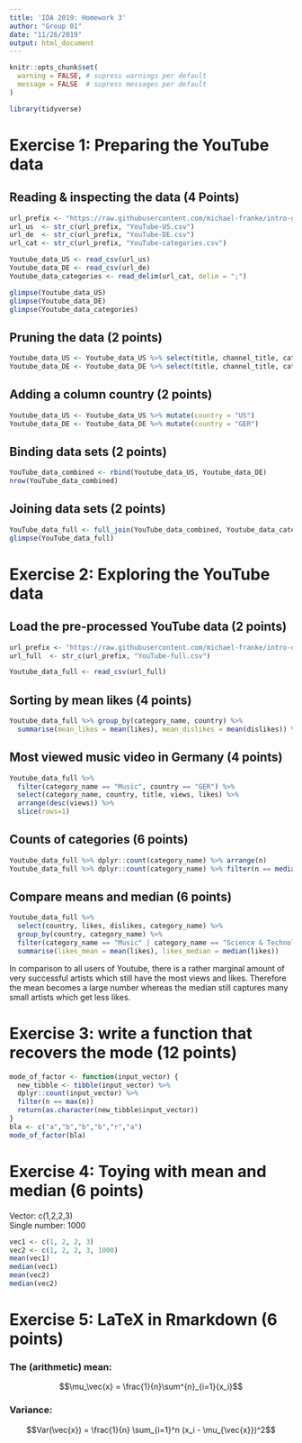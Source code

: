 ```yaml
---
title: 'IDA 2019: Homework 3'
author: "Group 01"
date: "11/26/2019"
output: html_document
---
```


```r
knitr::opts_chunk$set(
  warning = FALSE, # supress warnings per default 
  message = FALSE  # supress messages per default 
)
```

```r
library(tidyverse)
```

# Exercise 1: Preparing the YouTube data
## Reading & inspecting the data (4 Points)

```r
url_prefix <- "https://raw.githubusercontent.com/michael-franke/intro-data-analysis/master/data_sets/"
url_us  <- str_c(url_prefix, "YouTube-US.csv")
url_de  <- str_c(url_prefix, "YouTube-DE.csv")
url_cat <- str_c(url_prefix, "YouTube-categories.csv")

Youtube_data_US <- read_csv(url_us)
Youtube_data_DE <- read_csv(url_de)
Youtube_data_categories <- read_delim(url_cat, delim = ";")

glimpse(Youtube_data_US)
glimpse(Youtube_data_DE)
glimpse(Youtube_data_categories)
```

## Pruning the data (2 points)

```r
Youtube_data_US <- Youtube_data_US %>% select(title, channel_title, category_id, tags, views, likes, dislikes, comment_count)
Youtube_data_DE <- Youtube_data_DE %>% select(title, channel_title, category_id, tags, views, likes, dislikes, comment_count)
```

## Adding a column country (2 points)

```r
Youtube_data_US <- Youtube_data_US %>% mutate(country = "US")
Youtube_data_DE <- Youtube_data_DE %>% mutate(country = "GER")
```

## Binding data sets (2 points)

```r
YouTube_data_combined <- rbind(Youtube_data_US, Youtube_data_DE)
nrow(YouTube_data_combined)
```

## Joining data sets (2 points)

```r
YouTube_data_full <- full_join(YouTube_data_combined, Youtube_data_categories, by = "category_id")
glimpse(YouTube_data_full)
```

# Exercise 2: Exploring the YouTube data
## Load the pre-processed YouTube data (2 points)

```r
url_prefix <- "https://raw.githubusercontent.com/michael-franke/intro-data-analysis/master/data_sets/"
url_full  <- str_c(url_prefix, "YouTube-full.csv")

Youtube_data_full <- read_csv(url_full)
```

## Sorting by mean likes (4 points)

```r
Youtube_data_full %>% group_by(category_name, country) %>% 
  summarise(mean_likes = mean(likes), mean_dislikes = mean(dislikes)) %>% arrange(desc(mean_likes))
```

## Most viewed music video in Germany (4 points)

```r
Youtube_data_full %>% 
  filter(category_name == "Music", country == "GER") %>% 
  select(category_name, country, title, views, likes) %>%
  arrange(desc(views)) %>%
  slice(rows=1)
```

## Counts of categories (6 points)

```r
Youtube_data_full %>% dplyr::count(category_name) %>% arrange(n)
Youtube_data_full %>% dplyr::count(category_name) %>% filter(n == median(n))
```

## Compare means and median (6 points)

```r
Youtube_data_full %>% 
  select(country, likes, dislikes, category_name) %>% 
  group_by(country, category_name) %>%
  filter(category_name == "Music" | category_name == "Science & Technology") %>%
  summarise(likes_mean = mean(likes), likes_median = median(likes))
```

In comparison to all users of Youtube, there is a rather marginal amount of very successful artists which still have the most views and likes. Therefore the mean becomes a large number whereas the median still captures many small artists which get less likes.

# Exercise 3: write a function that recovers the mode (12 points)

```r
mode_of_factor <- function(input_vector) {
  new_tibble <- tibble(input_vector) %>%
  dplyr::count(input_vector) %>%
  filter(n == max(n))
  return(as.character(new_tibble$input_vector))
}
bla <- c("a","b","b","b","r","a")
mode_of_factor(bla)
```

# Exercise 4: Toying with mean and median (6 points)

Vector: c(1,2,2,3)  
Single number: 1000
```r
vec1 <- c(1, 2, 2, 3)
vec2 <- c(1, 2, 2, 3, 1000)
mean(vec1)
median(vec1)
mean(vec2)
median(vec2)
```

# Exercise 5: LaTeX in Rmarkdown (6 points)
### The (arithmetic) mean:
$$\mu_\vec{x} = \frac{1}{n}\sum^{n}_{i=1}{x_i}$$

### Variance:
$$Var(\vec{x}) = \frac{1}{n} \sum_{i=1}^n (x_i - \mu_{\vec{x}})^2$$





